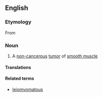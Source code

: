 ==English==
{{wikipedia}}

===Etymology===
From {{af|en|leio-|myoma}}

===Noun===
{{en-noun|s|leiomyomata}}

# {{lb|en|pathology}} A [[non-]][[cancerous]] [[tumor]] of [[smooth muscle]]

====Translations====
{{trans top}}
{{trans mid}}
{{trans bottom}}

====Related terms====
* [[leiomyomatous]]